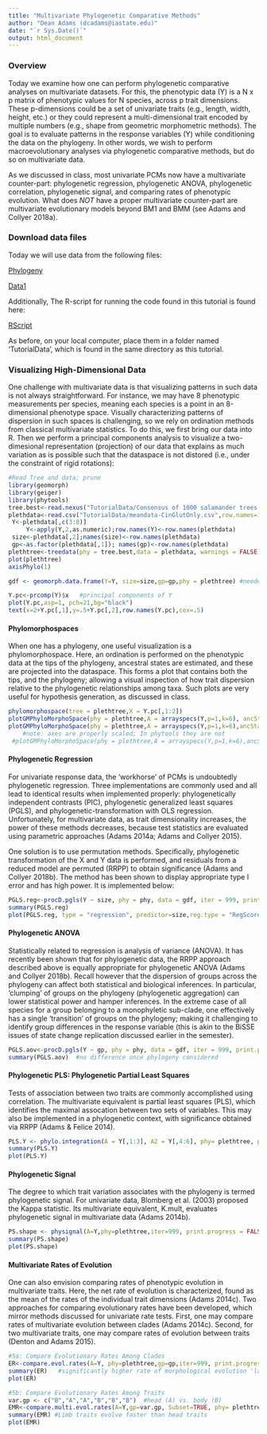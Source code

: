 ```yaml
---
title: "Multivariate Phylogenetic Comparative Methods"
author: "Dean Adams (dcadams@iastate.edu)"
date: "`r Sys.Date()`"
output: html_document
---
```


### **Overview**
Today we examine how one can perform phylogenetic comparative analyses on multivariate datasets. For this, the phenotypic data (Y) is a N x p matrix of phenotypic values for N species, across p trait dimensions. These p-dimensions could be a set of univariate traits (e.g., length, width, height, etc.) or they could represent a multi-dimensional trait encoded by multiple numbers (e.g., shape from geometric morphometric methods). The goal is to evaluate patterns in the response variables (Y) while conditioning the data on the phylogeny. In other words, we wish to perform macroevolutionary analyses via phylogenetic comparative methods, but do so on multivariate data. 

As we discussed in class, most univariate PCMs now have a multivariate counter-part: phylogenetic regression, phylogenetic ANOVA, phylogenetic correlation, phylogenetic signal, and comparing rates of phenotypic evolution. What does *NOT* have a proper multivariate counter-part are multivariate evolutionary models beyond BM1 and BMM (see Adams and Collyer 2018a). 

### Download data files
Today we will use data from the following files: 

[Phylogeny](https://eeob-macroevolution.github.io/EEOB-565X-Spring2018/practicals/TutorialData/Consensus of 1000 salamander trees.nex)

[Data1](https://eeob-macroevolution.github.io/EEOB-565X-Spring2018/practicals/TutorialData/meandata-CinGlutOnly.csv)

Additionally, The R-script for running the code found in this tutorial is found here:

[RScript](https://eeob-macroevolution.github.io/EEOB-565X-Spring2018/practicals/TutorialData/MultivariatePCMs.r)

As before, on your local computer, place them in a folder named 'TutorialData', which is found in the same directory as this tutorial. 

### **Visualizing High-Dimensional Data**
One challenge with multivariate data is that visualizing patterns in such data is not always straightforward. For instance, we may have 8 phenotypic measurements per species, meaning each species is a point in an 8-dimensional phenotype space. Visually characterizing patterns of dispersion in such spaces is challenging, so we rely on ordination methods from classical multivariate statistics. To do this, we first bring our data into R. Then we perform a principal components analysis to visualize a two-dimesional representation (projection) of our data that explains as much variation as is possible such that the dataspace is not distored (i.e., under the constraint of rigid rotations):

```r
#Read Tree and data; prune
library(geomorph)
library(geiger)
library(phytools)
tree.best<-read.nexus("TutorialData/Consensus of 1000 salamander trees.nex") #Maximum Credible Tree
plethdata<-read.csv("TutorialData/meandata-CinGlutOnly.csv",row.names=1, header=TRUE )
 Y<-plethdata[,c(3:8)]
     Y<-apply(Y,2,as.numeric);row.names(Y)<-row.names(plethdata)
 size<-plethdata[,2];names(size)<-row.names(plethdata) 
 gp<-as.factor(plethdata[,1]); names(gp)<-row.names(plethdata)
plethtree<-treedata(phy = tree.best,data = plethdata, warnings = FALSE)$phy
plot(plethtree)
axisPhylo(1)

gdf <- geomorph.data.frame(Y=Y, size=size,gp=gp,phy = plethtree) #needed for geomorph

Y.pc<-prcomp(Y)$x   #principal components of Y
plot(Y.pc,asp=1, pch=21,bg="black")
text(x=2+Y.pc[,1],y=.5+Y.pc[,2],row.names(Y.pc),cex=.5)
```

#### **Phylomorphospaces**
When one has a phylogeny, one useful visualization is a phylomorphospace. Here, an ordination is performed on the phenotypic data at the tips of the phylogeny, ancestral states are estimated, and these are projected into the dataspace. This forms a plot that contains both the tips, and the phylogeny; allowing a visual inspection of how trait dispersion relative to the phylogenetic relationships among taxa. Such plots are very useful for hypothesis generation, as discussed in class.

```r
phylomorphospace(tree = plethtree,X = Y.pc[,1:2])
plotGMPhyloMorphoSpace(phy = plethtree,A = arrayspecs(Y,p=1,k=6), ancStates = FALSE, tip.labels = FALSE) 
plotGMPhyloMorphoSpace(phy = plethtree,A = arrayspecs(Y,p=1,k=6),ancStates = FALSE) 
    #note: axes are properly scaled; In phytools they are not
 #plotGMPhyloMorphoSpace(phy = plethtree,A = arrayspecs(Y,p=1,k=6),ancStates = FALSE, zaxis = "time")  #not run. 
```

#### **Phylogenetic Regression**
For univariate response data, the 'workhorse' of PCMs is undoubtedly phylogenetic regression. Three implementations are commonly used and all lead to identical results when implemented properly: phylogenetically independent contrasts (PIC), phylogenetic generalized least squares (PGLS), and phylogenetic-transformation with OLS regression. Unfortunately, for multivariate data, as trait dimensionality increases, the power of these methods decreases, because test statistics are evaluated using parametric approaches (Adams 2014a; Adams and Collyer 2015). 

One solution is to use permutation methods. Specifically, phylogenetic transformation of the X and Y data is performed, and residuals from a reduced model are permuted (RRPP) to obtain significance (Adams and Collyer 2018b). The method has been shown to display appropriate type I error and has high power. It is implemented below:

```r
PGLS.reg<-procD.pgls(Y ~ size, phy = phy, data = gdf, iter = 999, print.progress = FALSE) # randomize residuals
summary(PGLS.reg)
plot(PGLS.reg, type = "regression", predictor=size,reg.type = "RegScore") 
```

#### **Phylogenetic ANOVA**
Statistically related to regression is analysis of variance (ANOVA). It has recently been shown that for phylogenetic data, the RRPP approach described above is equally appropriate for phylogenetic ANOVA (Adams and Collyer 2018b). Recall however that the dispersion of groups across the phylogeny can affect both statistical and biological inferences. In particular, 'clumping' of groups on the phylogeny (phylogenetic aggregation) can lower statistical power and hamper inferences. In the extreme case of all species for a group belonging to a monophyletic sub-clade, one effectively has a single 'transition' of groups on the phylogeny; making it challenging to identify group differences in the response variable (this is akin to the BiSSE issues of state change replication discussed earlier in the semester). 

```r
PGLS.aov<-procD.pgls(Y ~ gp, phy = phy, data = gdf, iter = 999, print.progress = FALSE) # randomize residuals
summary(PGLS.aov)  #no difference once phylogeny considered 
```

#### **Phylogenetic PLS: Phylogenetic Partial Least Squares**
Tests of association between two traits are commonly accomplished using correlation. The multivariate equivalent is partial least squares (PLS), which identifies the maximal assocation between two sets of variables. This may also be implemented in a phylogenetic context, with significance obtained via RRPP (Adams & Felice 2014).

```r
PLS.Y <- phylo.integration(A = Y[,1:3], A2 = Y[,4:6], phy= plethtree, print.progress = FALSE)
summary(PLS.Y)
plot(PLS.Y)
```

#### **Phylogenetic Signal**
The degree to which trait variation associates with the phylogeny is termed phylogenetic signal. For univariate data, Blomberg et al. (2003) proposed the Kappa statistic. Its multivariate equivalent, K.mult, evaluates phylogenetic signal in multivariate data (Adams 2014b).

```r
PS.shape <- physignal(A=Y,phy=plethtree,iter=999, print.progress = FALSE)
summary(PS.shape)
plot(PS.shape)
```

#### **Multivariate Rates of Evolution**
One can also envision comparing rates of phenotypic evolution in multivariate traits. Here, the net rate of evolution is characterized, found as the mean of the rates of the individual trait dimensions (Adams 2014c). Two approaches for comparing evolutionary rates have been developed, which mirror methods discussed for univariate rate tests. First, one may compare rates of multivariate evolution between clades (Adams 2014c). Second, for two multivariate traits, one may compare rates of evolution between traits (Denton and Adams 2015).

```r
#5a: Compare Evolutionary Rates Among Clades
ER<-compare.evol.rates(A=Y, phy=plethtree,gp=gp,iter=999, print.progress = FALSE)
summary(ER)   #significantly higher rate of morphological evolution 'large' Plethodon
plot(ER)

#5b: Compare Evolutionary Rates Among Traits
var.gp <- c("B","A","A","B","B","B")  #head (A) vs. body (B)
EMR<-compare.multi.evol.rates(A=Y,gp=var.gp, Subset=TRUE, phy= plethtree,iter=999, print.progress = FALSE)
summary(EMR) #Limb traits evolve faster than head traits
plot(EMR)
```
